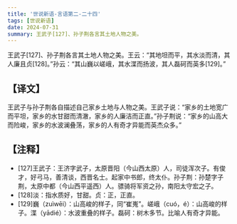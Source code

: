 ```yaml
---
title: '世说新语-言语第二-二十四'
tags: [世说新语]
date: 2024-07-31
summary: 王武子[127]、孙子荆各言其土地人物之美。
---
```


王武子[127]、孙子荆各言其土地人物之美。王云：“其地坦而平，其水淡而清，其人廉且贞[128]。”孙云：“其山巍以嵯峨，其水渫而扬波，其人磊砢而英多[129]。”

## 【译文】

王武子与孙子荆各自描述自己家乡土地与人物之美。王武子说：“家乡的土地宽广而平坦，家乡的水甘甜而清澈，家乡的人廉洁而正直。”孙子荆说：“家乡的山高大而险峻，家乡的水波澜叠荡，家乡的人有奇才异能而英杰众多。”

## 【注释】

- [127]王武子：王济字武子，太原晋阳（今山西太原）人，司徒浑次子。有俊才，好弓马，善清谈，西晋名士。起家中书郎，终太仆。孙子荆：孙楚字子荆，太原中都（今山西平遥西）人。骠骑将军资之孙，南阳太守宏之子。
- [128]淡：指水质好，甘甜。贞：正，正直。
- [129]巍（zuìwēi）：山高峻的样子，同“崔嵬”。嵯峨（cuó，é）：山高峻的样子。渫（yādié）：水波重叠的样子。磊砢：树木多节。比喻人有奇才异能。
